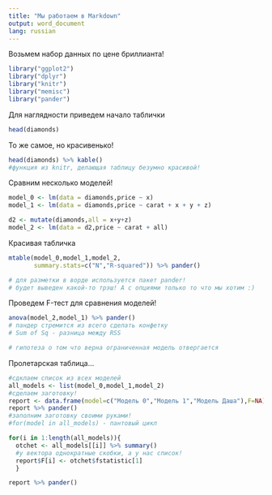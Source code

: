 ```yaml
---
title: "Мы работаем в Markdown"
output: word_document
lang: russian
---
```


Возьмем набор данных по цене бриллианта!

```r

library("ggplot2")
library("dplyr")
library("knitr")
library("memisc")
library("pander")

```

Для наглядности приведем начало таблички

```r
head(diamonds)

```

То же самое, но красивенько!

```r
head(diamonds) %>% kable()
#функция из knitr, делающая таблицу безумно красивой!

```

Сравним несколько моделей!

```r
model_0 <- lm(data = diamonds,price ~ x)
model_1 <- lm(data = diamonds,price ~ carat + x + y + z)

d2 <- mutate(diamonds,all = x+y+z)
model_2 <- lm(data = d2,price ~ carat + all)

```

Красивая табличка 

```r
mtable(model_0,model_1,model_2, 
       summary.stats=c("N","R-squared")) %>% pander()

# для разметки в ворде используется пакет pander!
# будет выведен какой-то трэш! А с опциями только то что мы хотим :)

```

Проведем F-тест для сравнения моделей!

```r
anova(model_2,model_1) %>% pander()
# пандер стремится из всего сделать конфетку
# Sum of Sq - разница между RSS

# гипотеза о том что верна ограниченная модель отвергается

```

Пролетарская таблица...

```r
#сдклаем список из всех моделей
all_models <- list(model_0,model_1,model_2)
#сделаем заготовку!
report <- data.frame(model=c("Модель 0","Модель 1","Модель Даша"),F=NA)
report %>% pander()
#заполним заготовку своими руками!
#for(model in all_models) - пантовый цикл

for(i in 1:length(all_models)){
  otchet <- all_models[[i]] %>% summary()
  #у вектора однократные скобки, а у нас список!
  report$F[i] <- otchet$fstatistic[1]
  }

report %>% pander()

```























